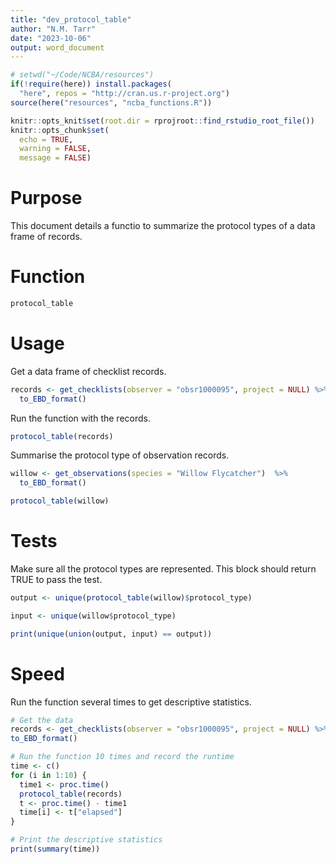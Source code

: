 ```yaml
---
title: "dev_protocol_table"
author: "N.M. Tarr"
date: "2023-10-06"
output: word_document
---
```


```r
# setwd("~/Code/NCBA/resources")
if(!require(here)) install.packages(
  "here", repos = "http://cran.us.r-project.org")
source(here("resources", "ncba_functions.R"))

knitr::opts_knit$set(root.dir = rprojroot::find_rstudio_root_file())
knitr::opts_chunk$set(
  echo = TRUE,
  warning = FALSE,
  message = FALSE)
```


# Purpose
This document details a functio to summarize the protocol types of a data frame of records.

# Function
```r
protocol_table
```

# Usage
Get a data frame of checklist records.
```r
records <- get_checklists(observer = "obsr1000095", project = NULL) %>%
  to_EBD_format()
```

Run the function with the records.
```r
protocol_table(records)
```

Summarise the protocol type of observation records.
```r
willow <- get_observations(species = "Willow Flycatcher")  %>%
  to_EBD_format()

protocol_table(willow)
```


# Tests
Make sure all the protocol types are represented.  This block should return TRUE to pass the test.
```r
output <- unique(protocol_table(willow)$protocol_type)

input <- unique(willow$protocol_type)

print(unique(union(output, input) == output))
```


# Speed
Run the function several times to get descriptive statistics.
```r
# Get the data
records <- get_checklists(observer = "obsr1000095", project = NULL) %>%
to_EBD_format()

# Run the function 10 times and record the runtime
time <- c()
for (i in 1:10) {
  time1 <- proc.time()
  protocol_table(records)
  t <- proc.time() - time1
  time[i] <- t["elapsed"]
}

# Print the descriptive statistics
print(summary(time))
```